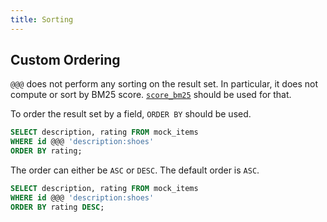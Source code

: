 ```yaml
---
title: Sorting
---
```


## Custom Ordering

`@@@` does not perform any sorting on the result set. In particular, it does not compute or sort by BM25 score. [`score_bm25`](/api-reference/full-text/scoring) should be used for that.

To order the result set by a field, `ORDER BY` should be used.

```sql
SELECT description, rating FROM mock_items
WHERE id @@@ 'description:shoes'
ORDER BY rating;
```

The order can either be `ASC` or `DESC`. The default order is `ASC`.

```sql
SELECT description, rating FROM mock_items
WHERE id @@@ 'description:shoes'
ORDER BY rating DESC;
```

